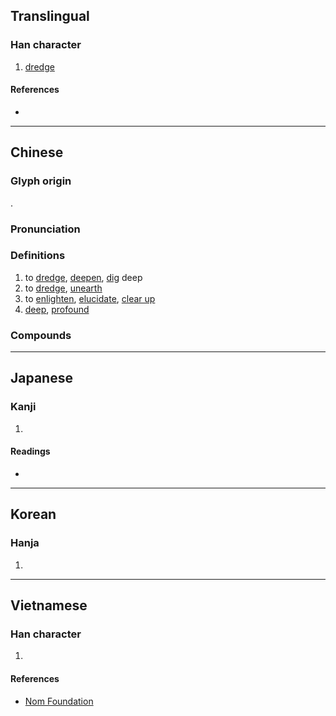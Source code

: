 {{also|濬}}
{{character info}}
==Translingual==

===Han character===
{{Han char|rn=85|rad=水|as=07|sn=10|four=33147|canj=EICE|ids=⿰氵夋}}

# [[dredge]]

====References====
* {{Han ref|kx=0623.230|dkj=17460|dj=1021.120|hdz=31636.100|uh=6D5A|ud=27994|bh=AF43|bd=44867}}

----

==Chinese==
{{zh-forms|alt=濬}}

===Glyph origin===
{{Han etym}}
{{Han compound|水|夋|ls=psc|c1=s|c2=p|t1=water}}.

===Pronunciation===
{{zh-pron
|m=jùn
|m-s=
|c=zeon3
|c-t=
|g=
|h=pfs=
|j=
|md=
|mn=
|mn-t=
|w=
|x=
|mc=y
|oc=y
|ma=
|cat=v,adj
}}

===Definitions===
{{zh-hanzi}}

# to [[dredge]], [[deepen]], [[dig]] deep
# to [[dredge]], [[unearth]]
# to [[enlighten]], [[elucidate]], [[clear up]]
# [[deep]], [[profound]]

===Compounds===
{{zh-der|疏浚|浚利|浚財|浚縣}}

----

==Japanese==

===Kanji===
{{ja-kanji|grade=|rs=水07}}

# {{rfdef|ja|sort=水07}}

====Readings====
* {{ja-readings
|goon=しゅん
|kanon=しゅん
|kun=さら-う, さら-える}}

----

==Korean==

===Hanja===
{{ko-hanja|hangeul=준|eumhun=|rv=jun|mr=chun|y=cwun}}

# {{rfdef|ko|sort=水07}}

----

==Vietnamese==

===Han character===
{{vi-readings|rs=水07|reading=tuấn}}

# {{rfdef|vi|sort=水07}}

====References====
* [http://nomfoundation.org/common/nom_details.php?codepoint=6d5a Nom Foundation]